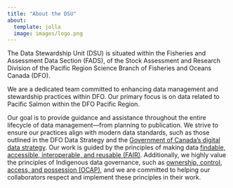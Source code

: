 ```yaml
---
title: "About the DSU"
about:
  template: jolla
  image: images/logo.png
---
```



The Data Stewardship Unit (DSU) is situated within the Fisheries and Assessment Data Section (FADS), of the Stock Assessment and Research Division of the Pacific Region Science Branch of Fisheries and Oceans Canada (DFO).

We are a dedicated team committed to enhancing data management and stewardship practices within DFO. Our primary focus is on data related to Pacific Salmon within the DFO Pacific Region.

Our goal is to provide guidance and assistance throughout the entire lifecycle of data management—from planning to publication. We strive to ensure our practices align with modern data standards, such as those outlined in the DFO Data Strategy and the [Government of Canada’s digital data strategy](https://www.canada.ca/en/treasury-board-secretariat/corporate/reports/2023-2026-data-strategy.html). Our work is guided by the principles of making data [findable, accessible, interoperable, and reusable (FAIR)](https://www.go-fair.org/fair-principles/). Additionally, we highly value the principles of Indigenous data governance, such as [ownership, control, access, and possession (OCAP)](https://fnigc.ca/ocap-training/), and we are committed to helping our collaborators respect and implement these principles in their work.
